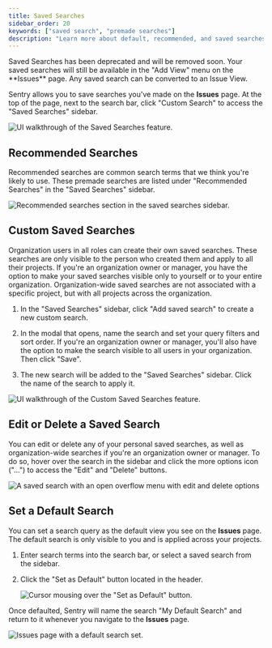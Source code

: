 ```yaml
---
title: Saved Searches
sidebar_order: 20
keywords: ["saved search", "premade searches"]
description: "Learn more about default, recommended, and saved searches."
---
```


<Alert>
Saved Searches has been deprecated and will be removed soon. Your saved searches will still be available in the "Add View" menu on the **Issues** page. Any saved search can be converted to an Issue View.
</Alert>

Sentry allows you to save searches you've made on the **Issues** page. At the top of the page, next to the search bar, click "Custom Search" to access the "Saved Searches" sidebar.

![UI walkthrough of the Saved Searches feature.](./img/saved-searches.gif)

## Recommended Searches

Recommended searches are common search terms that we think you're likely to use. These premade searches are listed under "Recommended Searches" in the "Saved Searches" sidebar.

![Recommended searches section in the saved searches sidebar.](./img/search-recommended.png)

## Custom Saved Searches

Organization users in all roles can create their own saved searches. These searches are only visible to the person who created them and apply to all their projects. If you're an organization owner or manager, you have the option to make your saved searches visible only to yourself or to your entire organization. Organization-wide saved searches are not associated with a specific project, but with all projects across the organization.

1. In the "Saved Searches" sidebar, click "Add saved search" to create a new custom search.

2. In the modal that opens, name the search and set your query filters and sort order. If you're an organization owner or manager, you'll also have the option to make the search visible to all users in your organization. Then click "Save".

3. The new search will be added to the "Saved Searches" sidebar. Click the name of the search to apply it.

![UI walkthrough of the Custom Saved Searches feature.](./img/custom-saved-searches.gif)

## Edit or Delete a Saved Search

You can edit or delete any of your personal saved searches, as well as organization-wide searches if you're an organization owner or manager. To do so, hover over the search in the sidebar and click the more options icon ("...") to access the "Edit" and "Delete" buttons.

![A saved search with an open overflow menu with edit and delete options](./img/search-saved-search-edit-delete.png)

## Set a Default Search

You can set a search query as the default view you see on the **Issues** page. The default search is only visible to you and is applied across your projects.

1. Enter search terms into the search bar, or select a saved search from the sidebar.

2. Click the "Set as Default" button located in the header.

   ![Cursor mousing over the "Set as Default" button.](./img/set_default_search.png)

Once defaulted, Sentry will name the search "My Default Search" and return to it whenever you navigate to the **Issues** page.

![Issues page with a default search set.](./img/my_default_search.png)
